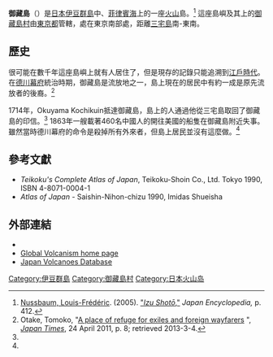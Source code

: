 {{Infobox islands
| name             = 御藏島
| image name       = Whole view of Mikurajima.jpg
| image caption    = 御藏島
| image size       =
| image map        = Izu islands.png
| map caption      = 
| native name      =御蔵島
| native name link =
| nickname         =
| location         = [[伊豆群島|伊豆群島]]
| coordinates      = {{Coord|33|52|16|N|139|36|18|E}}
| archipelago      = 伊豆群島
| total islands    =
| major islands    =
| area_km2         = 20.58
| length_m         = 5900
| width_m          = 5500
| coastline_m      = 16920
| highest mount    =
| elevation_m      = 851
| country          = 日本
| population       = 351
| population as of = 2009年9月
| density_km2      =
| ethnic groups    =
| additional info  =
}}

'''御藏島'''（{{jpn|j=御蔵島|hg=みくらじま|rm=Mikura-jima}}）是[[日本|日本]][[伊豆群島|伊豆群島]]中、[[菲律賓海|菲律賓海]]上的一座[[火山|火山]]島。<ref>[[Louis-Frédéric|Nussbaum, Louis-Frédéric]]. (2005). [http://books.google.com/books?id=p2QnPijAEmEC&pg=PA412&dq= "''Izu Shotō'',"] {{Wayback|url=http://books.google.com/books?id=p2QnPijAEmEC&pg=PA412&dq= |date=20210403080108 }} ''Japan Encyclopedia,'' p. 412.</ref> 這座島嶼及其上的[[御藏島村|御藏島村]]由[[東京都|東京都]]管轄，處在東京南部{{convert|200|km|mi}}處，距離[[三宅島|三宅島]]南-東南{{convert|19|km|mi}}。

==歷史==
很可能在數千年這座島嶼上就有人居住了，但是現存的記錄只能追溯到[[江戶時代|江戶時代]]。在[[德川幕府|德川幕府]]統治時期，御藏島是流放地之一，島上現在的居民中有約一成是原先流放者的後裔。<ref name="otake_refuge">Otake, Tomoko, "[http://search.japantimes.co.jp/cgi-bin/fl20110424x2.html A place of refuge for exiles and foreign wayfarers] {{Wayback|url=http://search.japantimes.co.jp/cgi-bin/fl20110424x2.html |date=20110522185302 }}", ''[[Japan_Times|Japan Times]]'', 24 April 2011, p. 8; retrieved 2013-3-4.</ref>

1714年，Okuyama Kochikuin抵達御藏島，島上的人通過他從三宅島取回了御藏島的印信。<ref name="otake_refuge"/> 1863年一艘載著460名中國人的開往美國的船隻在御藏島附近失事。雖然當時德川幕府的命令是殺掉所有外來者，但島上居民並沒有這麼做。<ref name="otake_refuge"/>

==參考文獻==
{{reflist}}

* ''Teikoku's Complete Atlas of Japan'', Teikoku-Shoin Co., Ltd. Tokyo 1990, ISBN 4-8071-0004-1
* ''Atlas of Japan'' - Saishin-Nihon-chizu 1990, Imidas Shueisha

==外部連結==
{{commons category|御藏島}}
*{{Cite web |url=http://www.oceandots.com/pacific/izu/mikura-jima.php |title=Entry at Oceandots.com |access-date=2014-04-02 |archive-url=https://web.archive.org/web/20101223043232/http://www.oceandots.com/pacific/izu/mikura-jima.php |archive-date=2010-12-23 |dead-url= }}
*[http://www.volcano.si.edu/world/volcano.cfm?vnum=0804-041 Global Volcanism home page] {{Wayback|url=http://www.volcano.si.edu/world/volcano.cfm?vnum=0804-041 |date=20210501233323 }}
*[https://archive.is/20121219035838/http://riodb02.ibase.aist.go.jp/strata/VOL_JP/EN/vol/165.htm Japan Volcanoes Database]
{{東京都}}

{{伊豆小笠原群島}}
{{日本活火山}}
{{Authority control}}
[[Category:伊豆群島|Category:伊豆群島]]
[[Category:御藏島村|Category:御藏島村]]
[[Category:日本火山岛|Category:日本火山岛]]